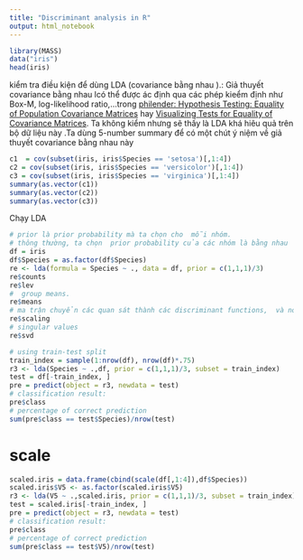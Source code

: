 ```yaml
---
title: "Discriminant analysis in R"
output: html_notebook
---
```

```r
library(MASS)
data("iris")
head(iris)
```
kiểm tra điều kiện để dùng  LDA (covariance  bằng nhau ).:
Giả thuyết covariance bằng nhau lcó thể được  ác định qua các phép kieểm định 
như Box-M, log-likelihood ratio,...trong 
[philender: Hypothesis Testing: Equality of Population Covariance Matrices](http://www.philender.com/courses/multivariate/notes3/covar.html) hay [Visualizing Tests for Equality of Covariance Matrices](http://www.datavis.ca/papers/EqCov-rev2.pdf). Ta không kiểm nhưng sẽ thấy là LDA  khá hiêu quả trên  bộ dữ liệu này .Ta dùng 5-number summary để có một chút ý niệm về  giả thuyết covariance bằng nhau này 


```r
c1  = cov(subset(iris, iris$Species == 'setosa')[,1:4])
c2 = cov(subset(iris, iris$Species == 'versicolor')[,1:4])
c3 = cov(subset(iris, iris$Species == 'virginica')[,1:4])
summary(as.vector(c1))
summary(as.vector(c2))
summary(as.vector(c3))
```
Chạy LDA
```r
# prior là prior probability mà ta chọn cho  mỗi nhóm. 
# thông thường, ta chọn  prior probability của các nhóm là bằng nhau 
df = iris
df$Species = as.factor(df$Species)
re <- lda(formula = Species ~ ., data = df, prior = c(1,1,1)/3)
re$counts
re$lev
#  group means.
re$means
# ma trận chuyển các quan sát thành các discriminant functions,  và normalized 
re$scaling
# singular values
re$svd
```

```r
# using train-test split
train_index = sample(1:nrow(df), nrow(df)*.75)
r3 <- lda(Species ~ .,df, prior = c(1,1,1)/3, subset = train_index)
test = df[-train_index, ]
pre = predict(object = r3, newdata = test)
# classification result:
pre$class
# percentage of correct prediction
sum(pre$class == test$Species)/nrow(test)
```
# scale
```r
scaled.iris = data.frame(cbind(scale(df[,1:4]),df$Species))
scaled.iris$V5 <- as.factor(scaled.iris$V5)
r3 <- lda(V5 ~ .,scaled.iris, prior = c(1,1,1)/3, subset = train_index)
test = scaled.iris[-train_index, ]
pre = predict(object = r3, newdata = test)
# classification result:
pre$class
# percentage of correct prediction
sum(pre$class == test$V5)/nrow(test)
```

